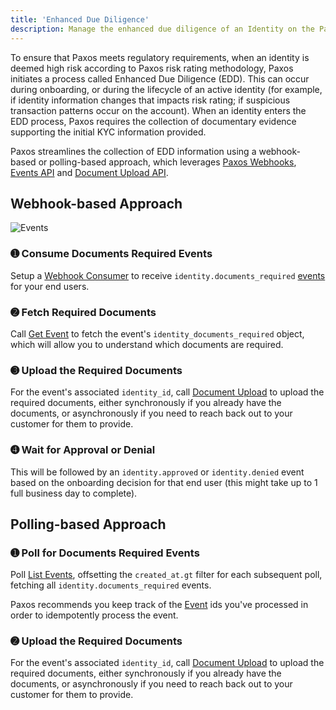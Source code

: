 ```yaml
---
title: 'Enhanced Due Diligence'
description: Manage the enhanced due diligence of an Identity on the Paxos Platform.
---
```









To ensure that Paxos meets regulatory requirements, when an identity is deemed high risk according to Paxos risk rating methodology, Paxos initiates a process called Enhanced Due Diligence (EDD).
This can occur during onboarding, or during the lifecycle of an active identity (for example, if identity information changes that impacts risk rating; if suspicious transaction patterns occur on the account).
When an identity enters the EDD process, Paxos requires the collection of documentary evidence supporting the initial KYC information provided.

Paxos streamlines the collection of EDD information using a webhook-based or polling-based approach, which leverages [Paxos Webhooks](/guides/webhooks), [Events API](/api-reference/events) and [Document Upload API](/api-reference/endpoints/identity-documents/document-upload).

## Webhook-based Approach

![Events](/images/events.png)

### ➊ Consume Documents Required Events

Setup a [Webhook Consumer](/guides/webhooks/quickstart) to receive `identity.documents_required` [events](/api-reference/events) for your end users.

### ➋ Fetch Required Documents

Call [Get Event](/api-reference/endpoints/events/get-event) to fetch the event's `identity_documents_required` object, which will allow you to understand which documents are required.

### ➌ Upload the Required Documents

For the event's associated `identity_id`, call [Document Upload](/api-reference/endpoints/identity-documents/document-upload) to upload the required documents, either synchronously if you already have the documents, or asynchronously if you need to reach back out to your customer for them to provide.

### ➍ Wait for Approval or Denial

This will be followed by an `identity.approved` or `identity.denied` event based on the onboarding decision for that end user (this might take up to 1 full business day to complete).

## Polling-based Approach

### ➊ Poll for Documents Required Events

Poll [List Events](/api-reference/endpoints/events/list-events), offsetting the `created_at.gt` filter for each subsequent poll, fetching all `identity.documents_required` events.

<Info>

Paxos recommends you keep track of the [Event](/api-reference/events) ids you've processed in order to idempotently process the event.

</Info>

### ➋ Upload the Required Documents

For the event's associated `identity_id`, call [Document Upload](/api-reference/endpoints/identity-documents/document-upload) to upload the required documents, either synchronously if you already have the documents, or asynchronously if you need to reach back out to your customer for them to provide.
